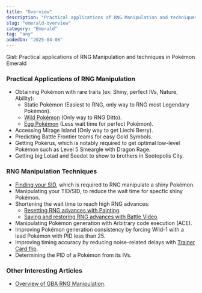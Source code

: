 ```yaml
---
title: "Overview"
description: "Practical applications of RNG Manipulation and techniques in Pokémon Emerald"
slug: "emerald-overview"
category: "Emerald"
tag: "any"
addedOn: "2025-04-08"
---
```


<Gist>
  Gist: Practical applications of RNG Manipulation and techniques in Pokémon
  Emerald
</Gist>

### Practical Applications of RNG Manipulation

- Obtaining Pokémon with rare traits (ex: Shiny, perfect IVs, Nature, Ability):
  - Static Pokémon (Easiest to RNG, only way to RNG most Legendary Pokémon).
  - [Wild Pokémon](/retail-emerald-wild) (Only way to RNG Ditto).
  - [Egg Pokémon](/emulator-emerald-egg) (Less wait time for perfect Pokémon).
- Accessing Mirage Island (Only way to get Liechi Berry).
- Predicting Battle Frontier teams for easy Gold Symbols.
- Getting Pokérus, which is notably required to get optimal low-level Pokémon such as Level 5 Smeargle with Dragon Rage.
- Getting big Lotad and Seedot to show to brothers in Sootopolis City.

### RNG Manipulation Techniques

- [Finding your SID](/gen3-sid), which is required to RNG manipulate a shiny Pokémon.
- Manipulating your TID/SID, to reduce the wait time for specfic shiny Pokémon.
- Shortening the wait time to reach high RNG advances:
  - [Resetting RNG advances with Painting](/emerald-painting-rng).
  - [Saving and restoring RNG advances with Battle Video](/e-tips-rng).
- Manipulating Pokémon generation with Arbitrary code execution (ACE).
- Improving Pokémon generation consistency by forcing Wild-1 with a lead Pokémon with PID less than 25.
- Improving timing accuracy by reducing noise-related delays with [Trainer Card flip](/e-tips-rng).
- Determining the PID of a Pokémon from its IVs.

### Other Interesting Articles

- [Overview of GBA RNG Manipulation](/gba-overview).
